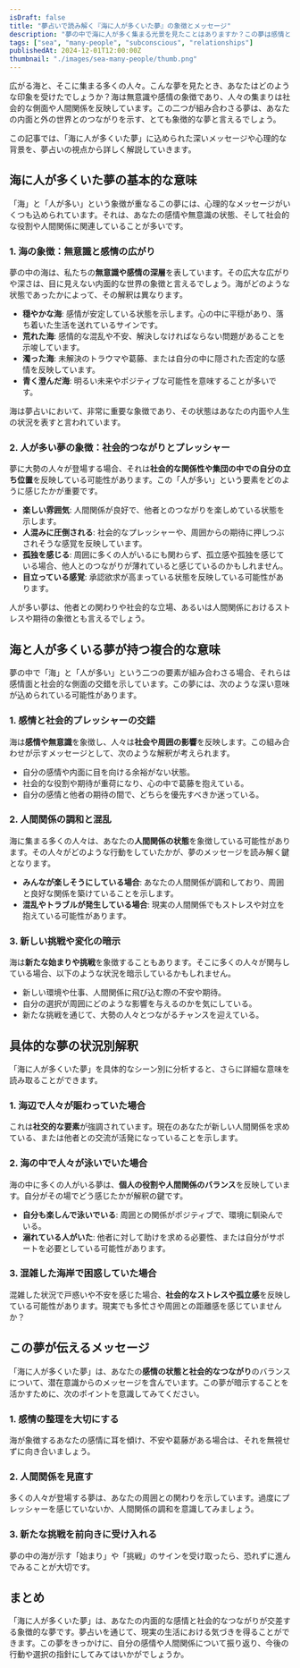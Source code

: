 ```yaml
---
isDraft: false
title: "夢占いで読み解く『海に人が多くいた夢』の象徴とメッセージ"
description: "夢の中で海に人が多く集まる光景を見たことはありますか？この夢は感情と社会的つながりを反映する特別なメッセージを秘めています。その深層的な意味について詳しく解説します。"
tags: ["sea", "many-people", "subconscious", "relationships"]
publishedAt: 2024-12-01T12:00:00Z
thumbnail: "./images/sea-many-people/thumb.png"
---
```


広がる海と、そこに集まる多くの人々。こんな夢を見たとき、あなたはどのような印象を受けたでしょうか？海は無意識や感情の象徴であり、人々の集まりは社会的な側面や人間関係を反映しています。この二つが組み合わさる夢は、あなたの内面と外の世界とのつながりを示す、とても象徴的な夢と言えるでしょう。

この記事では、「海に人が多くいた夢」に込められた深いメッセージや心理的な背景を、夢占いの視点から詳しく解説していきます。

<TableOfContents />

<AdUnitToc />

## 海に人が多くいた夢の基本的な意味

「海」と「人が多い」という象徴が重なるこの夢には、心理的なメッセージがいくつも込められています。それは、あなたの感情や無意識の状態、そして社会的な役割や人間関係に関連していることが多いです。

### 1. 海の象徴：無意識と感情の広がり

夢の中の海は、私たちの<strong>無意識や感情の深層</strong>を表しています。その広大な広がりや深さは、目に見えない内面的な世界の象徴と言えるでしょう。海がどのような状態であったかによって、その解釈は異なります。

- <strong>穏やかな海</strong>:
  感情が安定している状態を示します。心の中に平穏があり、落ち着いた生活を送れているサインです。
- <strong>荒れた海</strong>: 感情的な混乱や不安、解決しなければならない問題があることを示唆しています。
- <strong>濁った海</strong>: 未解決のトラウマや葛藤、または自分の中に隠された否定的な感情を反映しています。
- <strong>青く澄んだ海</strong>: 明るい未来やポジティブな可能性を意味することが多いです。

海は夢占いにおいて、非常に重要な象徴であり、その状態はあなたの内面や人生の状況を表すと言われています。

### 2. 人が多い夢の象徴：社会的つながりとプレッシャー

夢に大勢の人々が登場する場合、それは<strong>社会的な関係性や集団の中での自分の立ち位置</strong>を反映している可能性があります。この「人が多い」という要素をどのように感じたかが重要です。

- <strong>楽しい雰囲気</strong>: 人間関係が良好で、他者とのつながりを楽しめている状態を示します。
- <strong>人混みに圧倒される</strong>: 社会的なプレッシャーや、周囲からの期待に押しつぶされそうな感覚を反映しています。
- <strong>孤独を感じる</strong>:
  周囲に多くの人がいるにも関わらず、孤立感や孤独を感じている場合、他人とのつながりが薄れていると感じているのかもしれません。
- <strong>目立っている感覚</strong>: 承認欲求が高まっている状態を反映している可能性があります。

人が多い夢は、他者との関わりや社会的な立場、あるいは人間関係におけるストレスや期待の象徴とも言えるでしょう。

<AdUnit />

## 海と人が多くいる夢が持つ複合的な意味

夢の中で「海」と「人が多い」という二つの要素が組み合わさる場合、それらは感情面と社会的な側面の交錯を示しています。この夢には、次のような深い意味が込められている可能性があります。

### 1. 感情と社会的プレッシャーの交錯

海は<strong>感情や無意識</strong>を象徴し、人々は<strong>社会や周囲の影響</strong>を反映します。この組み合わせが示すメッセージとして、次のような解釈が考えられます。

- 自分の感情や内面に目を向ける余裕がない状態。
- 社会的な役割や期待が重荷になり、心の中で葛藤を抱えている。
- 自分の感情と他者の期待の間で、どちらを優先すべきか迷っている。

### 2. 人間関係の調和と混乱

海に集まる多くの人々は、あなたの<strong>人間関係の状態</strong>を象徴している可能性があります。その人々がどのような行動をしていたかが、夢のメッセージを読み解く鍵となります。

- <strong>みんなが楽しそうにしている場合</strong>:
  あなたの人間関係が調和しており、周囲と良好な関係を築けていることを示します。
- <strong>混乱やトラブルが発生している場合</strong>: 現実の人間関係でもストレスや対立を抱えている可能性があります。

### 3. 新しい挑戦や変化の暗示

海は<strong>新たな始まりや挑戦</strong>を象徴することもあります。そこに多くの人々が関与している場合、以下のような状況を暗示しているかもしれません。

- 新しい環境や仕事、人間関係に飛び込む際の不安や期待。
- 自分の選択が周囲にどのような影響を与えるのかを気にしている。
- 新たな挑戦を通じて、大勢の人々とつながるチャンスを迎えている。

<AdUnit />

## 具体的な夢の状況別解釈

「海に人が多くいた夢」を具体的なシーン別に分析すると、さらに詳細な意味を読み取ることができます。

### 1. 海辺で人々が賑わっていた場合

これは<strong>社交的な要素</strong>が強調されています。現在のあなたが新しい人間関係を求めている、または他者との交流が活発になっていることを示します。

### 2. 海の中で人々が泳いでいた場合

海の中に多くの人がいる夢は、<strong>個人の役割や人間関係のバランス</strong>を反映しています。自分がその場でどう感じたかが解釈の鍵です。

- <strong>自分も楽しんで泳いでいる</strong>: 周囲との関係がポジティブで、環境に馴染んでいる。
- <strong>溺れている人がいた</strong>:
  他者に対して助けを求める必要性、または自分がサポートを必要としている可能性があります。

### 3. 混雑した海岸で困惑していた場合

混雑した状況で戸惑いや不安を感じた場合、<strong>社会的なストレスや孤立感</strong>を反映している可能性があります。現実でも多忙さや周囲との距離感を感じていませんか？

<AdUnit />

## この夢が伝えるメッセージ

「海に人が多くいた夢」は、あなたの<strong>感情の状態と社会的なつながり</strong>のバランスについて、潜在意識からのメッセージを含んでいます。この夢が暗示することを活かすために、次のポイントを意識してみてください。

### 1. 感情の整理を大切にする

海が象徴するあなたの感情に耳を傾け、不安や葛藤がある場合は、それを無視せずに向き合いましょう。

### 2. 人間関係を見直す

多くの人々が登場する夢は、あなたの周囲との関わりを示しています。過度にプレッシャーを感じていないか、人間関係の調和を意識してみましょう。

### 3. 新たな挑戦を前向きに受け入れる

夢の中の海が示す「始まり」や「挑戦」のサインを受け取ったら、恐れずに進んでみることが大切です。

<AdUnit />

## まとめ

「海に人が多くいた夢」は、あなたの内面的な感情と社会的なつながりが交差する象徴的な夢です。夢占いを通じて、現実の生活における気づきを得ることができます。この夢をきっかけに、自分の感情や人間関係について振り返り、今後の行動や選択の指針にしてみてはいかがでしょうか。
